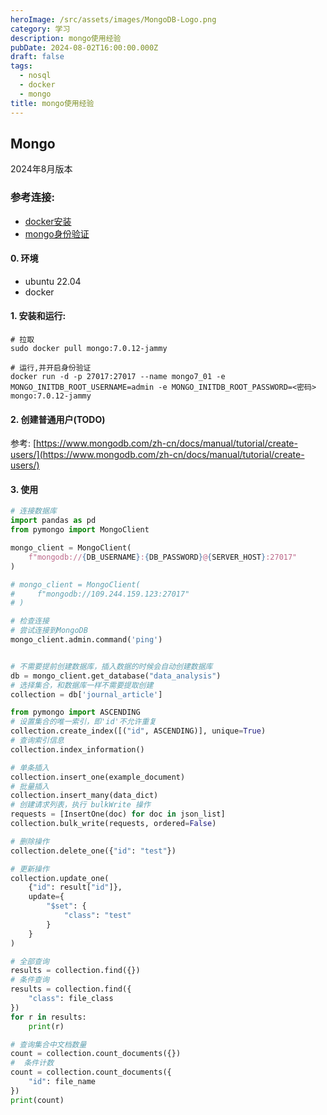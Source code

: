 ```yaml
---
heroImage: /src/assets/images/MongoDB-Logo.png
category: 学习
description: mongo使用经验
pubDate: 2024-08-02T16:00:00.000Z
draft: false
tags:
  - nosql
  - docker
  - mongo
title: mongo使用经验
---
```


## Mongo

2024年8月版本

### 参考连接:

* [docker安装](https://linhx1999.github.io/post/docker20247/)
* [mongo身份验证](https://www.mongodb.com/zh-cn/docs/manual/tutorial/configure-scram-client-authentication/)

#### 0. 环境

* ubuntu 22.04
* docker

#### 1. 安装和运行:

```shell
# 拉取
sudo docker pull mongo:7.0.12-jammy

# 运行,并开启身份验证
docker run -d -p 27017:27017 --name mongo7_01 -e MONGO_INITDB_ROOT_USERNAME=admin -e MONGO_INITDB_ROOT_PASSWORD=<密码>  mongo:7.0.12-jammy

```

#### 2. 创建普通用户(TODO)

参考: [https://www.mongodb.com/zh-cn/docs/manual/tutorial/create-users/](https://www.mongodb.com/zh-cn/docs/manual/tutorial/create-users/)

#### 3. 使用

```python
# 连接数据库
import pandas as pd
from pymongo import MongoClient

mongo_client = MongoClient(
    f"mongodb://{DB_USERNAME}:{DB_PASSWORD}@{SERVER_HOST}:27017"
)

# mongo_client = MongoClient(
#     f"mongodb://109.244.159.123:27017"
# )

# 检查连接
# 尝试连接到MongoDB
mongo_client.admin.command('ping')
```

```python

# 不需要提前创建数据库，插入数据的时候会自动创建数据库
db = mongo_client.get_database("data_analysis")
# 选择集合，和数据库一样不需要提取创建
collection = db['journal_article'] 
```

```python
from pymongo import ASCENDING
# 设置集合的唯一索引，即'id'不允许重复
collection.create_index([("id", ASCENDING)], unique=True)
# 查询索引信息
collection.index_information()

# 单条插入
collection.insert_one(example_document)
# 批量插入
collection.insert_many(data_dict)
# 创建请求列表，执行 bulkWrite 操作
requests = [InsertOne(doc) for doc in json_list]
collection.bulk_write(requests, ordered=False)

# 删除操作
collection.delete_one({"id": "test"})

# 更新操作
collection.update_one(
    {"id": result["id"]}, 
    update={
        "$set": {
            "class": "test"
        }
    }
)

# 全部查询
results = collection.find({})
# 条件查询
results = collection.find({
    "class": file_class
})
for r in results:
    print(r)

# 查询集合中文档数量
count = collection.count_documents({})
#  条件计数
count = collection.count_documents({
    "id": file_name
})
print(count)




```
